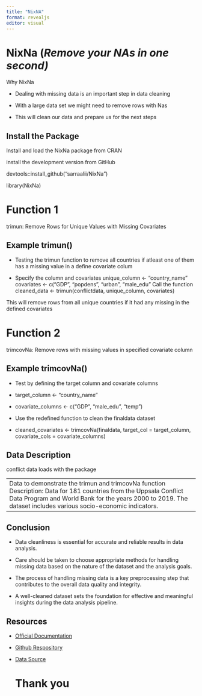 ```yaml
---
title: "NixNA"
format: revealjs
editor: visual
---
```


# NixNa (*Remove your NAs in one second)*

Why NixNa

-   Dealing with missing data is an important step in data cleaning

-   With a large data set we might need to remove rows with Nas

-   This will clean our data and prepare us for the next steps

## Install the Package

Install and load the NixNa package from CRAN

install the development version from GitHub

devtools::install_github("sarraalii/NixNa")

library(NixNa)

# Function 1

trimun: Remove Rows for Unique Values with Missing Covariates

## Example trimun()

-   Testing the trimun function to remove all countries if atleast one of them has a missing value in a define covariate colum

-    Specify the column and covariates
    unique_column \<- "country_name"
    covariates \<- c("GDP", "popdens", "urban", "male_edu"
    Call the function
    cleaned_data \<- trimun(conflictdata, unique_column, covariates)

This will remove rows from all unique countries if it had any missing in the defined covariates

# Function 2

trimcovNa: Remove rows with missing values in specified covariate column

## Example trimcovNa()

-   Test by defining the target column and covariate columns

-   target_column \<- "country_name"

-   covariate_columns \<- c("GDP", "male_edu", "temp")

-   Use the redefined function to clean the finaldata dataset

-   cleaned_covariates \<- trimcovNa(finaldata, target_col = target_column, covariate_cols = covariate_columns)

## Data Description

conflict data loads with the package

|                                                                                                                                                                                                                                     |
|------------------------------------------------------------------------|
| Data to demonstrate the trimun and trimcovNa function Description: Data for 181 countries from the Uppsala Conflict Data Program and World Bank for the years 2000 to 2019. The dataset includes various socio-economic indicators. |

## Conclusion

-   Data cleanliness is essential for accurate and reliable results in data analysis.

-   Care should be taken to choose appropriate methods for handling missing data based on the nature of the dataset and the analysis goals.

-   The process of handling missing data is a key preprocessing step that contributes to the overall data quality and integrity.

-   A well-cleaned dataset sets the foundation for effective and meaningful insights during the data analysis pipeline.

## Resources

-   [Official Documentation](link-to-documentation)

-   [Github Respository](https://github.com/Sarraalii/NixNa.git)

-   [Data Source](https://pubmed.ncbi.nlm.nih.gov/34582455/)

    # Thank you
